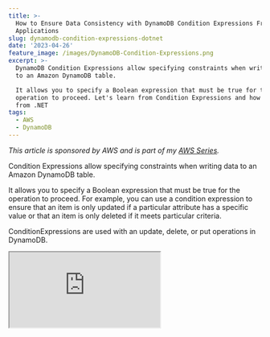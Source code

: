 ```yaml
---
title: >-
  How to Ensure Data Consistency with DynamoDB Condition Expressions From .NET
  Applications
slug: dynamodb-condition-expressions-dotnet
date: '2023-04-26'
feature_image: /images/DynamoDB-Condition-Expressions.png
excerpt: >-
  DynamoDB Condition Expressions allow specifying constraints when writing data
  to an Amazon DynamoDB table.

  It allows you to specify a Boolean expression that must be true for the
  operation to proceed. Let's learn from Condition Expressions and how to use it
  from .NET
tags:
  - AWS
  - DynamoDB
---
```

_This article is sponsored by AWS and is part of my_ [_AWS Series_](/tag/aws/)_._

Condition Expressions allow specifying constraints when writing data to an Amazon DynamoDB table.

It allows you to specify a Boolean expression that must be true for the operation to proceed. For example, you can use a condition expression to ensure that an item is only updated if a particular attribute has a specific value or that an item is only deleted if it meets particular criteria.

ConditionExpressions are used with an update, delete, or put operations in DynamoDB.

<iframe src="https://www.youtube.com/embed/-H5ATRh5n0E?feature=oembed" />

In this blog post, let’s learn

-   How to use ConditionExpressions
-   Different comparison, function, and logical operators in Condition Expressions
-   Common use cases for Condition Expressions
-   Examples of Condition Expressions

## DynamoDB Condition Expression and .NET

To specify ConditionExpressions from .NET, we need to use the Lower-Level `AmazonDynamoDBClient` model.

At the time of writing, the High-Level API `DynamoDBContext` does not support specifying Condition Expressions.

When making a Put, Update, or Delete operation on a DynamoDB table, you can pass the `ConditionExpression` as a string expression, which is evaluated at the server.

> The `ConditionExpression` is a string that contains one of more logical expressions that are evaluated at runtime on DynamoDB server side. If the condition is true, the operation is performed; otherwise an error is returned.

Below is an example ConditionExpression, which evaluates to true if the Category property is 'Gadgets' and the Price property is between 20 and 100.

```csharp
ConditionExpression = "Category = :cat and (Price between :low and :high)",
ExpressionAttributeValues = new Dictionary<string, AttributeValue>()
{
    {":cat", new AttributeValue("Gadgets") },
    {":low", new AttributeValue(){ N = "20" } },
    {":high", new AttributeValue(){ N = "100" } },
}
```

If the condition expression evaluates to true when performing the write operation in the DynamoDB server, the process completes successfully. If not, it throws an Exception.

### Built-in Functions and Operators for ConditionExpression

When writing DynamoDB conditional expressions, there are several built-in functions and operators that you can use to define your conditions.

**Comparison Operators:** `=`, `<`,`<=`, `>`, `>=`, `BETWEEN`, `IN`, `<>`  
  
**Logical Operators:** `AND`, `OR`, `NOT`  
  
**Built-in Functions:**

-   `attribute_exists(attribute_name)` : true if the attribute exists in the item.
-   `attribute_not_exists(attribute_name)` : true if the attribute does not exist.
-   `attribute_type(attribute_name, type)` : true if the attribute is of the specified type (e.g., 'S' for string).
-   `begins_with(attribute_name, substring)` : true if the attribute begins with the specified substring.
-   `contains(attribute_name, operand)` : true if the attribute contains the specified operand.
-   `size(attribute_name)` : Returns the size of the attribute value

## Use Cases for DynamoDB ConditionExpression

`ConditionExpressions` are used to enforce data consistency and prevent race conditions when performing various operations on items in a table.

1.  **Preventing Overwrites:** Condition Expressions can avoid overwriting an existing item with a new item with the same primary key. For example, you can specify a `ConditionExpression` that checks whether an item with the same primary key already exists in the table before performing a `PutItem` operation.
2.  **Enforcing Business Rules:** You can use Condition Expressions to enforce business rules and ensure that only valid data is written to the table. For example, you can specify a `ConditionExpression` that checks whether a value falls within a specific range or meets specific criteria before writing it to the table.
3.  **Preventing Concurrent Updates:** You can use Condition Expressions to prevent concurrent updates to an item from multiple users. For example, you can specify a `ConditionExpression` that checks whether the item being updated has not been modified by another client since it was last read.
4.  **Conditional Deletion:** You can conditionally delete an item from a table using Condition Expressions. For example, you can specify a `ConditionExpression` that checks whether an item meets certain criteria before deleting it.

## DynamoDB ConditionExpression Examples in .NET

To use `ConditionExpressions` from .NET applications, we need to use the Low-level API - `AmazonDynamoDbClient` instance.

The High-level API, `DynamoDBContext` does not support specifying condition expressions.

`ConditionExpresion` is a property on the request object to DynamoDB based on the type of operation we perform.

To pass parameters as part of the `CondtionExpression` we can use the `ExpressionAttributeValues` and to pass reserve keywords, we can use the `ExpressionAttributeNames` property.

We saw this earlier when exploring the [5 Ways To Query Data From Amazon DynamoDB using .NET](/blog/dynamodb-querying-dotnet/).

<BlogLink
  href="/blog/dynamodb-querying-dotnet/"
  title="5 Ways To Query Data From Amazon DynamoDB using .NET"
  description="Querying is an essential operation in DynamoDB. It allows you to filter and select items in your database based on your application and user needs. When moving over to DynamoDB from more traditional relational databases like SQL Server, you must understand the different ways you can retrieve data…"
  authorImage="/images/logo-512x512-24.png"
  authorName="Rahul Nath"
  authorTitle="Rahul Pulikkot Nath"
  featureImage="/images/DynamoDB-Querying-new.png"
/>

Let's see a few examples using`ConditionExpression` from .NET applications.

### Conditional PUT

The below example shows an example of `PutItemRequest` using Condition Expressions.

When updating items, to avoid overwriting stale data, we can check the `LastUpdated` date time property is greater than what's currently in the database item.

```csharp
[HttpPost("add-if-latest")]
public async Task PostIfLatest(WeatherForecast data)
{
    data.LastUpdated = data.Date;
    data.Date = data.Date.Date;


    var item = Document.FromJson(JsonSerializer.Serialize(data));
    await _amazonDynamoDbClient.PutItemAsync(new PutItemRequest()
    {
        TableName = nameof(WeatherForecast),
        Item = item.ToAttributeMap(),
        ConditionExpression = "LastUpdated < :LastUpdated",
        ExpressionAttributeValues = new Dictionary<string, AttributeValue> {
            {
                ":LastUpdated", new AttributeValue(data.LastUpdated.ToString(AWSSDKUtils.ISO8601DateFormat))
            } }
    });
}
```

If we try to update the object with old data, with the date time less than what's in the database item, it will throw an error.

Using the built-in functions in the ConditionExpression is also very similar.

The below PUT request adds a new item only if no existing item has the same primary key (CityName and Date).

```csharp
[HttpPost("add-if-not-exists")]
public async Task PostIfNotExists(WeatherForecast data)
{
    data.Date = data.Date.Date;
    var item = Document.FromJson(JsonSerializer.Serialize(data));
    await _amazonDynamoDbClient.PutItemAsync(new PutItemRequest()
    {
        TableName = nameof(WeatherForecast),
        Item = item.ToAttributeMap(),
        ConditionExpression = "attribute_not_exists(CityName) AND attribute_not_exists(#Date)",
        ExpressionAttributeNames = new Dictionary<string, string>()
        {
            {"#Date", "Date"}
        }
    });
}
```

It uses the `attribute_not_exists` function on both `CityName` and `Date` to make sure an item does not exist already.

Since `Date` is a reserved keyword used in the `ConditionExpression` we specify placeholder attribute Name ( `#Date` ) and pass the actual name as part of`ExpressionAttributeNames`.

### Conditional DELETE

`ConditionExpressions` can also be used when Deleting items from the database.

In the below example, we check if the item we are deleting has a temperature greater than a specific limit - in this case, 20.

```csharp
[HttpDelete("delete-if-gt-20")]
public async Task DeleteIfGreaterThan20(string cityName, string dateTime)
{
    await _amazonDynamoDbClient.DeleteItemAsync(new DeleteItemRequest()
    {
        TableName = nameof(WeatherForecast),

        Key = new Dictionary<string, AttributeValue>()
        {
            {nameof(WeatherForecast.CityName), new AttributeValue(cityName) },
            {nameof(WeatherForecast.Date), new AttributeValue(dateTime) }
        },
        ConditionExpression = "TemperatureC > :limit",
        ExpressionAttributeValues = new Dictionary<string, AttributeValue>()
        {
            {":limit", new AttributeValue(){ N = "20" } }
        }
    });
}
```

The item with the specified `CityName` and `Date` is deleted only if the `TemperatureC` is greater than 20.

### Conditional UPDATE

Updating items also benefit from using Condition expressions.

I want to update the Summary text on `WeatherForecastData` only if a Summary is empty or does not exist and if the Temperature is greater than a specific limit.

```csharp
[HttpPost("update-summary-if-gt")]
public async Task UpdateIfLatest(string cityName, string dateTime, int limit, string summary)
{
    await _amazonDynamoDbClient.UpdateItemAsync(new UpdateItemRequest()
    {
        TableName = nameof(WeatherForecast),
        Key = new Dictionary<string, AttributeValue>()
        {
            {nameof(WeatherForecast.CityName), new AttributeValue(cityName) },
            {nameof(WeatherForecast.Date), new AttributeValue (dateTime)}
        },

        UpdateExpression = "SET Summary = :summary",
        ConditionExpression = "attribute_exists(Summary) AND Summary = :emptyString AND TemperatureC >= :limit",
        ExpressionAttributeValues = new Dictionary<string, AttributeValue>
        {
            { ":limit", new AttributeValue { N = limit.ToString() } },
            { ":summary", new AttributeValue(summary) },
            { ":emptyString", new AttributeValue("") }
        }
    });
}

```

The above code updates just the `Summary` property using the update expression in conjunction with the condition expression. This ensures that the update happens only if the specified condition is passed.
